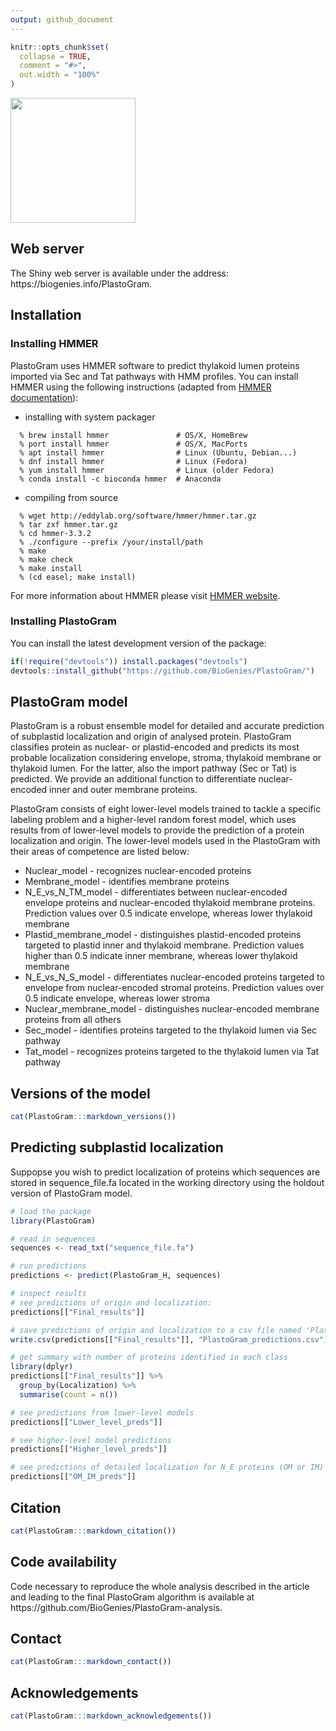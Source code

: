 ```yaml
---
output: github_document
---
```


<!-- README.md is generated from README.Rmd. Please edit that file -->

```r
knitr::opts_chunk$set(
  collapse = TRUE,
  comment = "#>",
  out.width = "100%"
)
```

<img src="./inst/PlastoGram/PlastoGram_logo.png" style="height: 200px;"/>

## Web server

The Shiny web server is available under the address: https://biogenies.info/PlastoGram.


## Installation

### Installing HMMER

PlastoGram uses HMMER software to predict thylakoid lumen proteins imported via Sec and Tat pathways with HMM profiles. 
You can install HMMER using the following instructions (adapted from [HMMER documentation](http://hmmer.org/documentation.html)):

- installing with system packager
```
  % brew install hmmer               # OS/X, HomeBrew
  % port install hmmer               # OS/X, MacPorts
  % apt install hmmer                # Linux (Ubuntu, Debian...)
  % dnf install hmmer                # Linux (Fedora)
  % yum install hmmer                # Linux (older Fedora)
  % conda install -c bioconda hmmer  # Anaconda
```

- compiling from source
```
  % wget http://eddylab.org/software/hmmer/hmmer.tar.gz 
  % tar zxf hmmer.tar.gz
  % cd hmmer-3.3.2
  % ./configure --prefix /your/install/path
  % make
  % make check
  % make install
  % (cd easel; make install)
```

For more information about HMMER please visit [HMMER website](http://hmmer.org/).

### Installing PlastoGram

You can install the latest development version of the package:

```R
if(!require("devtools")) install.packages("devtools")
devtools::install_github("https://github.com/BioGenies/PlastoGram/")
```

## PlastoGram model

PlastoGram is a robust ensemble model for detailed and accurate prediction of subplastid localization and origin of analysed protein. PlastoGram classifies protein as nuclear- or plastid-encoded and predicts its most probable localization considering envelope, stroma, thylakoid membrane or thylakoid lumen. For the latter, also the import pathway (Sec or Tat) is predicted. We provide an additional function to differentiate nuclear-encoded inner and outer membrane proteins.

PlastoGram consists of eight lower-level models trained to tackle a specific labeling problem and a higher-level random forest model, which uses results from of lower-level models to provide the prediction of a protein localization and origin. The lower-level models used in the PlastoGram with their areas of competence are listed below:

- Nuclear_model - recognizes nuclear-encoded proteins
- Membrane_model - identifies membrane proteins
- N_E_vs_N_TM_model - differentiates between nuclear-encoded envelope proteins and nuclear-encoded thylakoid membrane proteins. Prediction values over 0.5 indicate envelope, whereas lower thylakoid membrane
- Plastid_membrane_model - distinguishes plastid-encoded proteins targeted to plastid inner and thylakoid membrane. Prediction values higher than 0.5 indicate inner membrane, whereas lower thylakoid membrane
- N_E_vs_N_S_model - differentiates nuclear-encoded proteins targeted to envelope from nuclear-encoded stromal proteins. Prediction values over 0.5 indicate envelope, whereas lower stroma
- Nuclear_membrane_model - distinguishes nuclear-encoded membrane proteins from all others
- Sec_model - identifies proteins targeted to the thylakoid lumen via Sec pathway
- Tat_model - recognizes proteins targeted to the thylakoid lumen via Tat pathway

## Versions of the model
```r
cat(PlastoGram:::markdown_versions())
```

## Predicting subplastid localization

Suppopse you wish to predict localization of proteins which sequences are stored in sequence_file.fa located in the working directory using the holdout version of PlastoGram model.

``` r
# load the package
library(PlastoGram)

# read in sequences
sequences <- read_txt("sequence_file.fa")

# run predictions
predictions <- predict(PlastoGram_H, sequences)

# inspect results
# see predictions of origin and localization:
predictions[["Final_results"]]

# save predictions of origin and localization to a csv file named 'PlastoGram_predictions.csv'
write.csv(predictions[["Final_results"]], "PlastoGram_predictions.csv")

# get summary with number of proteins identified in each class
library(dplyr)
predictions[["Final_results"]] %>% 
  group_by(Localization) %>% 
  summarise(count = n())

# see predictions from lower-level models
predictions[["Lower_level_preds"]]

# see higher-level model predictions
predictions[["Higher_level_preds"]]

# see predictions of detailed localization for N_E proteins (OM or IM)
predictions[["OM_IM_preds"]]

```

## Citation 
```r
cat(PlastoGram:::markdown_citation())
```

## Code availability

Code necessary to reproduce the whole analysis described in the article and leading to the final PlastoGram algorithm is available at https://github.com/BioGenies/PlastoGram-analysis.


## Contact
```r
cat(PlastoGram:::markdown_contact())
```

## Acknowledgements
```r
cat(PlastoGram:::markdown_acknowledgements())
```
